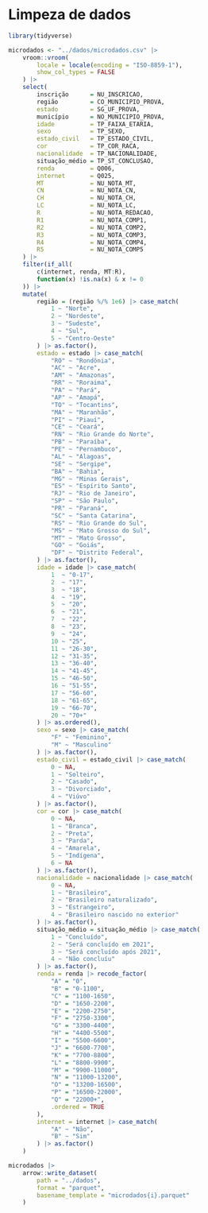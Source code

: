 # Limpeza de dados

```r
library(tidyverse)
```

```r
microdados <- "../dados/microdados.csv" |>
    vroom::vroom(
        locale = locale(encoding = "ISO-8859-1"),
        show_col_types = FALSE
    ) |> 
    select(
        inscrição      = NU_INSCRICAO,
        região         = CO_MUNICIPIO_PROVA, 
        estado         = SG_UF_PROVA, 
        município      = NO_MUNICIPIO_PROVA,
        idade          = TP_FAIXA_ETARIA,
        sexo           = TP_SEXO, 
        estado_civil   = TP_ESTADO_CIVIL,
        cor            = TP_COR_RACA,
        nacionalidade  = TP_NACIONALIDADE,
        situação_médio = TP_ST_CONCLUSAO,
        renda          = Q006, 
        internet       = Q025,
        MT             = NU_NOTA_MT, 
        CN             = NU_NOTA_CN, 
        CH             = NU_NOTA_CH, 
        LC             = NU_NOTA_LC,
        R              = NU_NOTA_REDACAO, 
        R1             = NU_NOTA_COMP1,
        R2             = NU_NOTA_COMP2,
        R3             = NU_NOTA_COMP3, 
        R4             = NU_NOTA_COMP4, 
        R5             = NU_NOTA_COMP5
    ) |> 
    filter(if_all(
        c(internet, renda, MT:R),
        function(x) !is.na(x) & x != 0
    )) |> 
    mutate(
        região = (região %/% 1e6) |> case_match(
            1 ~ "Norte",
            2 ~ "Nordeste",
            3 ~ "Sudeste",
            4 ~ "Sul",
            5 ~ "Centro-Oeste"
        ) |> as.factor(),
        estado = estado |> case_match(
            "RO" ~ "Rondônia",
            "AC" ~ "Acre",   
            "AM" ~ "Amazonas",
            "RR" ~ "Roraima",
            "PA" ~ "Pará",
            "AP" ~ "Amapá",
            "TO" ~ "Tocantins",
            "MA" ~ "Maranhão",
            "PI" ~ "Piauí",     
            "CE" ~ "Ceará",
            "RN" ~ "Rio Grande do Norte",
            "PB" ~ "Paraíba", 
            "PE" ~ "Pernambuco",
            "AL" ~ "Alagoas", 
            "SE" ~ "Sergipe",
            "BA" ~ "Bahia",
            "MG" ~ "Minas Gerais",
            "ES" ~ "Espírito Santo",  
            "RJ" ~ "Rio de Janeiro",
            "SP" ~ "São Paulo",
            "PR" ~ "Paraná",         
            "SC" ~ "Santa Catarina",
            "RS" ~ "Rio Grande do Sul",
            "MS" ~ "Mato Grosso do Sul",
            "MT" ~ "Mato Grosso",     
            "GO" ~ "Goiás",
            "DF" ~ "Distrito Federal",
        ) |> as.factor(),
        idade = idade |> case_match(
            1  ~ "0-17", 
            2  ~ "17",
            3  ~ "18",  
            4  ~ "19",
            5  ~ "20",  
            6  ~ "21",   
            7  ~ "22",  
            8  ~ "23",
            9  ~ "24",  
            10 ~ "25", 
            11 ~ "26-30", 
            12 ~ "31-35",
            13 ~ "36-40", 
            14 ~ "41-45", 
            15 ~ "46-50", 
            16 ~ "51-55",
            17 ~ "56-60",
            18 ~ "61-65", 
            19 ~ "66-70", 
            20 ~ "70+"
        ) |> as.ordered(),
        sexo = sexo |> case_match(
            "F" ~ "Feminino",
            "M" ~ "Masculino" 
        ) |> as.factor(),
        estado_civil = estado_civil |> case_match(
            0 ~ NA,
            1 ~ "Solteiro",
            2 ~ "Casado",
            3 ~ "Divorciado",
            4 ~ "Viúvo"
        ) |> as.factor(),
        cor = cor |> case_match(
            0 ~ NA, 
            1 ~ "Branca",
            2 ~ "Preta",
            3 ~ "Parda",
            4 ~ "Amarela",
            5 ~ "Indígena",
            6 ~ NA
        ) |> as.factor(),
        nacionalidade = nacionalidade |> case_match(
            0 ~ NA,
            1 ~ "Brasileiro",
            2 ~ "Brasileiro naturalizado",
            3 ~ "Estrangeiro",
            4 ~ "Brasileiro nascido no exterior" 
        ) |> as.factor(),
        situação_médio = situação_médio |> case_match(
            1 ~ "Concluído", 
            2 ~ "Será concluído em 2021",
            3 ~ "Será concluído após 2021",  
            4 ~ "Não concluíu"
        ) |> as.factor(),
        renda = renda |> recode_factor(
            "A" = "0",           
            "B" = "0-1100",     
            "C" = "1100-1650",
            "D" = "1650-2200",   
            "E" = "2200-2750",   
            "F" = "2750-3300",
            "G" = "3300-4400",  
            "H" = "4400-5500", 
            "I" = "5500-6600",
            "J" = "6600-7700",   
            "K" = "7700-8800",   
            "L" = "8800-9900",
            "M" = "9900-11000",  
            "N" = "11000-13200", 
            "O" = "13200-16500",
            "P" = "16500-22000",
            "Q" = "22000+",
            .ordered = TRUE
        ),
        internet = internet |> case_match(
            "A" ~ "Não",
            "B" ~ "Sim" 
        ) |> as.factor()
    )
```

```r
microdados |>  
    arrow::write_dataset(
        path = "../dados",
        format = "parquet",
        basename_template = "microdados{i}.parquet"
    )
```